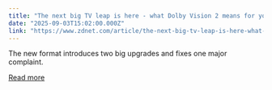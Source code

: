 ```yaml
---
title: "The next big TV leap is here - what Dolby Vision 2 means for you (and supported models)"
date: "2025-09-03T15:02:00.000Z"
link: "https://www.zdnet.com/article/the-next-big-tv-leap-is-here-what-dolby-vision-2-means-for-you-and-supported-models/"
---
```


The new format introduces two big upgrades and fixes one major complaint.

[Read more](https://www.zdnet.com/article/the-next-big-tv-leap-is-here-what-dolby-vision-2-means-for-you-and-supported-models/)
